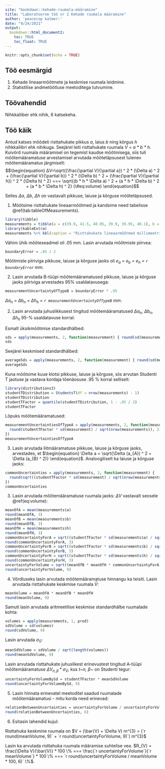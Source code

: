 ```yaml
---
site: "bookdown::kehade-ruumala-määramine"
title: "Laboratoorne töö nr 2 Kehade ruumala määramine"
author: 'peacecop kalmer:'
date: "9/24/2021"
output:
  bookdown::html_document2:
    toc: TRUE
    toc_float: TRUE
---
```


```r
knitr::opts_chunk$set(echo = TRUE)
```

## Töö eesmärgid

1. Kehade lineaarmõõtmete ja keskmise ruumala leidmine.
2. Statistilise andmetöötluse meetoditega tutvumine.

## Töövahendid

Nihkkaliiber ehk nihik, 6 katsekeha.

## Töö käik

Antud katses mõõdeti risttahukate pikkus *a*, laius *b* ning kõrgus *h* nihkkaliibri ehk nihikuga. Seejärel leiti risttahukate ruumala *V = a \* b \* h*. Kuivõrd ruumala määramisel on tegemist kaudse mõõtmisega, siis tuli mõõtemääramatuse arvestamisel arvutada mõõtetäpsusest tulenev mõõtemääramatus järgmiselt:
$$\begin{equation}
ΔV=\sqrt{(\frac{\partial V}{\partial a}) ^ 2 * (\Delta a) ^ 2 + (\frac{\partial V}{\partial b}) ^ 2 * (\Delta b) ^ 2 + (\frac{\partial V}{\partial h}) ^ 2 * (\Delta h) ^ 2} === \sqrt{(b * h * \Delta a) ^ 2 + (a * h * \Delta b) ^ 2 + (a * b * \Delta h) ^ 2} (\#eq:volume)
\end{equation}$$

Selles *Δa*, *Δb*, *Δh* on vastavalt pikkuse, laiuse ja kõrguse mõõtetäpsused.

1. Mõõtsime risttahukate lineaarmõõtmed ja kandsime need tabelisse \@ref(tab:tableOfMeasurements).

```r
library(tibble)
measurements = tibble(a = c(39.9, 41.5, 40.05, 39.9, 39.95, 40.1), b = c(24.8, 24.85, 24.95, 25.05, 24.9, 24.95), h = c(8.2, 8.45, 8.3, 8.3, 8.45, 8.15))
library(kableExtra)
measurements %>% kbl(caption = "Risttahukate lineaarmõõtmed millimeetrites") %>% kable_styling(bootstrap_options = c("striped", "hover"))
```

Vähim ühik mõõteseadmel oli .05 mm. Lasin arvutada mõõtmiste piirvea:
```r
boundaryError = .05 / 2
```

Mõõtmiste piiriviga pikkuse, laiuse ja kõrguse jaoks oli *e~a~ = e~b~ = e~h~ = `r boundaryError` mm*.

2. Lasin arvutada B-tüüpi mõõtemääramatused pikkuse, laiuse ja kõrguse jaoks piiriviga arvestades 95% usaldatavusega:
```r
measurementUncertaintyOfTypeB = boundaryError * .95
```

*Δa~n~ = Δb~n~ = Δh~h~ = `r measurementUncertaintyOfTypeB` mm*.

2. Lasin arvutada juhuslikkusest tingitud mõõtemääramatused *Δa~n~*, *Δb~n~*, *Δh~h~* 95-% usaldatavuse korral:

Esmalt üksikmõõtmise standardhälbed:

```r
sds = apply(measurements, 2, function(measurement) { round(sd(measurement), 3) })
sds
```

Seejärel keskmised standardhälbed:
```r
averageSds = apply(measurements, 2, function(measurement) { round(sd(measurement) / sqrt(nrow(measurements)), 3)})
averageSds
```
Kuna mõõtsime kuue klotsi pikkuse, laiuse ja kõrguse, siis arvutan Studenti T jaotuse ja vastava kordaja tõenäosuse .95 % korral selliselt:

```r
library(distributions3)
studentTDistribution = StudentsT(df = nrow(measurements) - 1)
studentTDistribution
studentTFactor = quantile(studentTDistribution, 1 - .05 / 2)
studentTFactor
```

Lõpuks mõõtemääramatused:
```r
measurementUncertaintiesOfTypeA = apply(measurements, 2, function(measurement) {
  round(studentTFactor * sd(measurement) / sqrt(nrow(measurements)), 3)
})
measurementUncertaintiesOfTypeA
```

3. Lasin arvutada liitmääramatuse pikkuse, laiuse ja kõrguse jaoks, arvestades, et $\begin{equation} \Delta a = \sqrt{\Delta (a_{A}) ^ 2 + \Delta (a_{B} ^ 2)} \end{equation}$. Analoogiliselt ka laiuse ja kõrguse jaoks:
```r
commonUncertainties = apply(measurements, 2, function(measurement) {
  round(sqrt((studentTFactor * sd(measurement) / sqrt(nrow(measurements))) ^ 2 + measurementUncertaintyOfTypeB ^ 2), 3)
})
commonUncertainties
```

3. Lasin arvutada mõõtemääramatuse ruumala jaoks: *ΔV* vastavalt seosele \@ref(eq:volume):
```r
meanOfA = mean(measurements$a)
round(meanOfA, 3)
meanOfB = mean(measurements$b)
round(meanOfB, 3)
meanOfH = mean(measurements$h)
round(meanOfH, 3)
commonUncertaintyForA = sqrt((studentTFactor * sd(measurements$a) / sqrt(nrow(measurements))) ^ 2 + measurementUncertaintyOfTypeB ^ 2)
round(commonUncertaintyForA, 3)
commonUncertaintyForB = sqrt((studentTFactor * sd(measurements$b) / sqrt(nrow(measurements))) ^ 2 + measurementUncertaintyOfTypeB ^ 2)
round(commonUncertaintyForB, 3)
commonUncertaintyForH = sqrt((studentTFactor * sd(measurements$h) / sqrt(nrow(measurements))) ^ 2 + measurementUncertaintyOfTypeB ^ 2)
round(commonUncertaintyForH, 3)
uncertaintyForVolume = sqrt((meanOfB * meanOfH * commonUncertaintyForA) ^ 2 + (meanOfA * meanOfH * commonUncertaintyForB) ^ 2 + (meanOfA * meanOfB * commonUncertaintyForH) ^ 2)
round(uncertaintyForVolume, 9)
```

4. Võrdluseks lasin arvutada mõõtemääramatuse hinnangu ka teisiti. Lasin arvutada risttahukate keskmise ruumala $\bar{V}$:
```r
meanVolume = meanOfA * meanOfB * meanOfH
round(meanVolume, 9)
```

Samuti lasin arvutada aritmeetilise keskmise standardhälbe ruumalade kohta:

```r
volumes = apply(measurements, 1, prod)
sdVolume = sd(volumes)
round(sdVolume, 9)
```

Lasin arvutada $\sigma_{\bar{V}}$:

```r
meanSdVolume = sdVolume / sqrt(length(volumes))
round(meanSdVolume, 9)
```

Lasin arvutada risttahukate juhuslikest erinevustest tingitud A-tüüpi mõõtemääramatuse $\Delta V_{n, \beta} * \sigma_{\bar{V}}$, kus *t~n, β~* on Studenti tegur:

```r
uncertaintyForVolumeBySd = studentTFactor * meanSdVolume
round(uncertaintyForVolumeBySd, 9)
```

5. Lasin hinnata erinevatel meetoditel saadud ruumalade mõõtemääramatusi - mitu korda need erinevad:
```r
relationBetweenUncertainties = uncertaintyForVolume / uncertaintyForVolumeBySd
round(relationBetweenUncertainties, 6)
```

6. Esitasin lahendid kujul:

Risttahuka keskmine ruumala on $V = (\bar{V} + \Delta V) m^{3} = (`r round(meanVolume, 9)` + `r round(uncertaintyForVolume, 9)`) m^{3}$

Lasin ka arvutada risttahuka ruumala määramise suhtelise vea. $R_{V} = \frac{\Delta V}{\bar{V}} * 100 \% === \frac{`r uncertaintyForVolume`}{`r meanVolume`} * 100 \% === `r round(uncertaintyForVolume / meanVolume * 100, 6)` \%$.